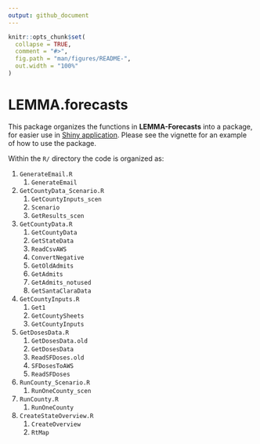 ```yaml
---
output: github_document
---
```


<!-- README.md is generated from README.Rmd. Please edit that file -->

```r
knitr::opts_chunk$set(
  collapse = TRUE,
  comment = "#>",
  fig.path = "man/figures/README-",
  out.width = "100%"
)
```

<!-- # Useage -->

<!-- To run a set of scenarios for Alameda county, you'd run the same code as the non-package version of LEMMA-Forecasts: -->

<!-- ```{r,eval=FALSE} -->
<!-- library(LEMMA.forecasts) -->

<!-- writedir <- normalizePath("~/Desktop/tmp/") -->
<!-- county.dt <- GetCountyData(remote = TRUE) -->
<!-- max.date <- Get1(county.dt[!is.na(hosp.conf), max(date), by = "county"]$V1) -->
<!-- cat("max date = ", as.character(max.date), "\n") -->

<!-- doses.dt <- GetDosesData(remote = TRUE) -->

<!-- county.by.pop <- unique(county.dt[!is.na(population), .(county, population)]) #NA population if no hospitalizations -->
<!-- setorder(county.by.pop, -population) -->
<!-- county.set <- county.by.pop[, county] -->

<!-- county.set <- setdiff(county.set, "Colusa"); cat("excluding Colusa\n") -->
<!-- print(county.set) -->

<!-- # scenario-specific functions are appended with `_scen`, minor difference from other code -->
<!-- RunOneCounty_scen(county1 = "Alameda",county.dt = county.dt,doses.dt = doses.dt,remote = TRUE,writedir = writedir) -->
<!-- ``` -->


# LEMMA.forecasts

This package organizes the functions in **LEMMA-Forecasts** into a package, for easier use in [Shiny application](https://slwu89.shinyapps.io/LEMMA-Shiny/). Please see the vignette for an example of how to use the package.

Within the `R/` directory the code is organized as:

  1. `GenerateEmail.R`
      1. `GenerateEmail`
  1. `GetCountyData_Scenario.R`
      1. `GetCountyInputs_scen`
      2. `Scenario`
      3. `GetResults_scen`
  2. `GetCountyData.R`
      1. `GetCountyData`
      2. `GetStateData`
      3. `ReadCsvAWS`
      4. `ConvertNegative`
      5. `GetOldAdmits`
      6. `GetAdmits`
      7. `GetAdmits_notused`
      8. `GetSantaClaraData`
  3. `GetCountyInputs.R`
      1. `Get1`
      2. `GetCountySheets`
      3. `GetCountyInputs`
  4. `GetDosesData.R`
      1. `GetDosesData.old`
      2. `GetDosesData`
      3. `ReadSFDoses.old`
      4. `SFDosesToAWS`
      5. `ReadSFDoses`
  5. `RunCounty_Scenario.R`
      1. `RunOneCounty_scen`
  6. `RunCounty.R`
      1. `RunOneCounty`
  7. `CreateStateOverview.R`
      1. `CreateOverview`
      2. `RtMap`
